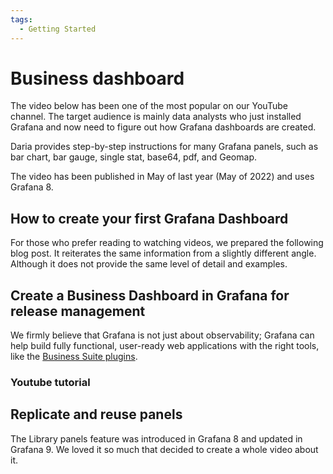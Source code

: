 ```yaml
---
tags:
  - Getting Started
---
```



# Business dashboard

The video below has been one of the most popular on our YouTube channel. The target audience is mainly data analysts who just installed Grafana and now need to figure out how Grafana dashboards are created.

Daria provides step-by-step instructions for many Grafana panels, such as bar chart, bar gauge, single stat, base64, pdf, and Geomap.

The video has been published in May of last year (May of 2022) and uses Grafana 8.

<Youtube
  id="HNCKbGfAU0Q"
  title="How to create your Business Grafana dashboard."
/>

## How to create your first Grafana Dashboard

For those who prefer reading to watching videos, we prepared the following blog post. It reiterates the same information from a slightly different angle.
Although it does not provide the same level of detail and examples.

<BlogPost id="how-to-create-your-first-grafana-dashboard-bd0f68d631bd" />

## Create a Business Dashboard in Grafana for release management

We firmly believe that Grafana is not just about observability; Grafana can help build fully functional, user-ready web applications with the right tools, like the [Business Suite plugins](/plugins/).

<BlogPost id="release-dashboard-20241113" />

### Youtube tutorial

<Youtube id="tUGRQBBZoRQ" title="How to create a business dashboard in Grafana." />

## Replicate and reuse panels

The Library panels feature was introduced in Grafana 8 and updated in Grafana 9. We loved it so much that decided to create a whole video about it.

<Youtube id="kCFH15QeIRY" title="Replicate and reuse panels in Grafana." />
